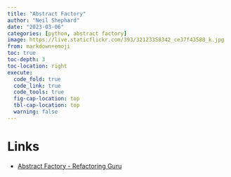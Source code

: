 ```yaml
---
title: "Abstract Factory"
author: "Neil Shephard"
date: "2023-03-06"
categories: [python, abstract factory]
image: https://live.staticflickr.com/393/32123358342_ce37f43588_k.jpg
from: markdown+emoji
toc: true
toc-depth: 3
toc-location: right
execute:
  code_fold: true
  code_link: true
  code_tools: true
  fig-cap-location: top
  tbl-cap-location: top
  warning: false
---
```



# Links

* [Abstract Factory - Refactoring Guru](https://refactoring.guru/design-patterns/abstract-factory)
